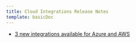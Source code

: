 ```yaml
---
title: Cloud Integrations Release Notes
template: basicDoc
---
```


* [3 new integrations available for Azure and AWS](/release-notes/platform-release-notes/cloud-integrations-release-notes/3-new-integrations-available-azure-aws)